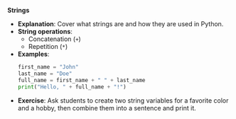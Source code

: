 **Strings**

-   **Explanation**: Cover what strings are and how they are used in Python.
-   **String operations**:
    -   Concatenation (`+`)
    -   Repetition (`*`)
-   **Examples**:
    ```python
    first_name = "John"
    last_name = "Doe"
    full_name = first_name + " " + last_name
    print("Hello, " + full_name + "!")
    ```
-   **Exercise**: Ask students to create two string variables for a favorite color and a hobby, then combine them into a sentence and print it.
